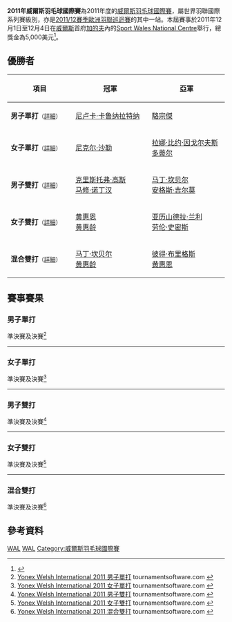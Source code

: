 {{noteTA|G1=Badminton
|1=zh-cn:加的夫;zh-hk:卡迪夫;zh-tw:卡地夫}}
{{infobox badminton event
|name           = 2011年威爾斯羽毛球國際賽
|image          = 
|size           = 
|caption        =
|dates          = 2011年12月1日－12月4日
|number_edition = 
|level          = 4B
|prize_money    = 5,000美元
|location       = {{WAL}}[[加的夫|加的夫]]
|venue          = Sport Wales National Centre
|previous       = 2010年威爾斯羽毛球國際賽 
|next           = 2012年威爾斯羽毛球國際賽
}}
'''2011年威爾斯羽毛球國際賽'''為2011年度的[[威爾斯羽毛球國際賽|威爾斯羽毛球國際賽]]，屬世界羽聯國際系列賽級別，亦是[[2011/12賽季歐洲羽聯巡迴賽|2011/12賽季歐洲羽聯巡迴賽]]的其中一站。本屆賽事於2011年12月1日至12月4日在[[威爾斯|威爾斯]]首府[[加的夫|加的夫]]內的[[Sport_Wales_National_Centre|Sport Wales National Centre]]舉行，總獎金為5,000美元<ref>{{cite web|title=YONEX WELSH INTERNATIONAL BADMINTON CHAMPIONSHIPS - Prospectus|url=http://www.bwfbadminton.org/file_download.aspx?id=37615|access-date=2014-01-14|archive-url=https://web.archive.org/web/20150923221734/http://www.bwfbadminton.org/file_download.aspx?id=37615|archive-date=2015-09-23|dead-url=yes}}{{en}}</ref>。

== 優勝者 ==
{| class=wikitable style="font-size:small"
!width="200"|項目
!width="250"|冠軍
!width="250"|亞軍
|-
|'''男子單打'''<small>（[[#男子單打|詳細]]）</small>
|{{flagicon|SRI}} [[尼卢卡·卡鲁纳拉特纳|尼卢卡·卡鲁纳拉特纳]]
|{{flagicon|MAS}} [[駱宗傑|駱宗傑]]
|-
|'''女子單打'''<small>（[[#女子單打|詳細]]）</small>
|{{flagicon|SUI}} [[尼克尔·沙勒|尼克尔·沙勒]]
|{{flagicon|ISL}} [[拉娜·比约·因戈尔夫斯多蒂尔|拉娜·比约·因戈尔夫斯多蒂尔]]
|-
|'''男子雙打'''<small>（[[#男子雙打|詳細]]）</small>
|{{flagicon|ENG}} [[克里斯托弗·高斯|克里斯托弗·高斯]]<br/>{{flagicon|ENG}} [[马修·诺丁汉|马修·诺丁汉]]
|{{flagicon|SCO}} [[马丁·坎贝尔_(羽毛球运动员)|马丁·坎贝尔]]<br/>{{flagicon|SCO}} [[安格斯·吉尔莫|安格斯·吉尔莫]]
|-
|'''女子雙打'''<small>（[[#女子雙打|詳細]]）</small>
|{{flagicon|MAS}} [[黄惠恩|黄惠恩]]<br/>{{flagicon|MAS}} [[黄惠龄|黄惠龄]]
|{{flagicon|ENG}} [[亚历山德拉·兰利|亚历山德拉·兰利]]<br/>{{flagicon|ENG}} [[劳伦·史密斯|劳伦·史密斯]]
|-
|'''混合雙打'''<small>（[[#混合雙打|詳細]]）</small>
|{{flagicon|SCO}} [[马丁·坎贝尔_(羽毛球运动员)|马丁·坎贝尔]]<br/>{{flagicon|MAS}} [[黄惠龄|黄惠龄]]
|{{flagicon|ENG}} [[彼得·布里格斯|彼得·布里格斯]]<br/>{{flagicon|MAS}} [[黄惠恩|黄惠恩]]
|}

== 賽事賽果 ==
=== 男子單打 ===
;準決賽及決賽<ref name="MS">[http://tournamentsoftware.com/sport/draw.aspx?id=3D9BEBF6-68CB-44A3-B891-CA7F6B8CC566&draw=2 Yonex Welsh International 2011 男子單打] tournamentsoftware.com {{en}}</ref>
{{4TeamBracket-Tennis3-v2
| team-width=200
| RD1-seed1=1
| RD1-team1='''{{flagicon|SRI}} [[尼卢卡·卡鲁纳拉特纳|尼卢卡·卡鲁纳拉特纳]]
| RD1-score1-1='''21
| RD1-score1-2='''21
| RD1-score1-3=
| RD1-seed2=3
| RD1-team2={{flagicon|SCO}} [[基兰·梅里利斯|基兰·梅里利斯]]
| RD1-score2-1=12
| RD1-score2-2=14
| RD1-score2-3=

| RD1-seed3=4
| RD1-team3='''{{flagicon|MAS}} [[駱宗傑|駱宗傑]]
| RD1-score3-1='''21
| RD1-score3-2='''21
| RD1-score3-3=
| RD1-seed4=
| RD1-team4={{flagicon|SRI}} [[迪奴卡·卡鲁纳拉特纳|迪奴卡·卡鲁纳拉特纳]]
| RD1-score4-1=14
| RD1-score4-2=9
| RD1-score4-3=

| RD2-seed1=1
| RD2-team1='''{{flagicon|SRI}} [[尼卢卡·卡鲁纳拉特纳|尼卢卡·卡鲁纳拉特纳]]
| RD2-score1-1='''21
| RD2-score1-2=18
| RD2-score1-3='''21
| RD2-seed2=
| RD2-team2={{flagicon|MAS}} [[駱宗傑|駱宗傑]]
| RD2-score2-1=16
| RD2-score2-2='''21
| RD2-score2-3=19
}}
----

=== 女子單打 ===
;準決賽及決賽<ref name="WS">[http://tournamentsoftware.com/sport/draw.aspx?id=3D9BEBF6-68CB-44A3-B891-CA7F6B8CC566&draw=4 Yonex Welsh International 2011 女子單打] tournamentsoftware.com {{en}}</ref>
{{4TeamBracket-Tennis3-v2
| team-width=200
| RD1-seed1=1
| RD1-team1='''{{nowrap|{{flagicon|ISL}} [[拉娜·比约·因戈尔夫斯多蒂尔|拉娜·比约·因戈尔夫斯多蒂尔]]}}
| RD1-score1-1='''21
| RD1-score1-2='''21
| RD1-score1-3=
| RD1-seed2=8
| RD1-team2={{flagicon|IND}} [[坦维·拉达|坦维·拉达]]
| RD1-score2-1=10
| RD1-score2-2=14
| RD1-score2-3=

| RD1-seed3=4
| RD1-team3='''{{flagicon|SUI}} [[尼克尔·沙勒|尼克尔·沙勒]]
| RD1-score3-1=19
| RD1-score3-2='''21
| RD1-score3-3='''21
| RD1-seed4=5
| RD1-team4={{flagicon|SCO}} [[克里斯蒂·吉尔莫|克里斯蒂·吉尔莫]]
| RD1-score4-1='''21
| RD1-score4-2=18
| RD1-score4-3=15

| RD2-seed1=1
| RD2-team1={{nowrap|{{flagicon|ISL}} [[拉娜·比约·因戈尔夫斯多蒂尔|拉娜·比约·因戈尔夫斯多蒂尔]] （中途退出）}}
| RD2-score1-1=''1
| RD2-score1-2=
| RD2-score1-3=
| RD2-seed2=4
| RD2-team2='''{{flagicon|SUI}} [[尼克尔·沙勒|尼克尔·沙勒]]
| RD2-score2-1=''3
| RD2-score2-2=
| RD2-score2-3=
}}
----

=== 男子雙打 ===
;準決賽及決賽<ref name="MD">[http://tournamentsoftware.com/sport/draw.aspx?id=3D9BEBF6-68CB-44A3-B891-CA7F6B8CC566&draw=6 Yonex Welsh International 2011 男子雙打] tournamentsoftware.com {{en}}</ref>
{{4TeamBracket-Tennis3-v2
| team-width=200
| RD1-seed1=1
| RD1-team1='''{{flagicon|SCO}} [[马丁·坎贝尔_(羽毛球运动员)|马丁·坎贝尔]]<br/> {{flagicon|SCO}} [[安格斯·吉尔莫|安格斯·吉尔莫]]
| RD1-score1-1=11
| RD1-score1-2='''21
| RD1-score1-3='''21
| RD1-seed2=Q
| RD1-team2={{flagicon|WAL}} [[Matthew_Hughes|Matthew Hughes]]<br/> {{flagicon|WAL}} [[Martyn_Lewis|Martyn Lewis]]
| RD1-score2-1='''21
| RD1-score2-2=15
| RD1-score2-3=16

| RD1-seed3=
| RD1-team3={{flagicon|SCO}} [[Jamie_Neill|Jamie Neill]]<br/> {{flagicon|SCO}} [[Keith_Turnbull|Keith Turnbull]]
| RD1-score3-1=19
| RD1-score3-2='''22
| RD1-score3-3=10
| RD1-seed4=2
| RD1-team4='''{{flagicon|ENG}} [[克里斯托弗·高斯|克里斯托弗·高斯]]<br/> {{flagicon|ENG}} [[马修·诺丁汉|马修·诺丁汉]]
| RD1-score4-1='''21
| RD1-score4-2=20
| RD1-score4-3='''21

| RD2-seed1=1
| RD2-team1={{flagicon|SCO}} [[马丁·坎贝尔_(羽毛球运动员)|马丁·坎贝尔]]<br/> {{flagicon|SCO}} [[安格斯·吉尔莫|安格斯·吉尔莫]]
| RD2-score1-1=19
| RD2-score1-2=7
| RD2-score1-3=
| RD2-seed2=2
| RD2-team2='''{{flagicon|ENG}} [[克里斯托弗·高斯|克里斯托弗·高斯]]<br/> {{flagicon|ENG}} [[马修·诺丁汉|马修·诺丁汉]]
| RD2-score2-1='''21
| RD2-score2-2='''21
| RD2-score2-3=
}}
----

=== 女子雙打 ===
;準決賽及決賽<ref name="WD">[http://tournamentsoftware.com/sport/draw.aspx?id=3D9BEBF6-68CB-44A3-B891-CA7F6B8CC566&draw=7 Yonex Welsh International 2011 女子雙打] tournamentsoftware.com {{en}}</ref>
{{4TeamBracket-Tennis3-v2
| team-width=200
| RD1-seed1=1
| RD1-team1='''{{flagicon|MAS}} [[黄惠恩|黄惠恩]]<br/> {{flagicon|MAS}} [[黄惠龄|黄惠龄]]
| RD1-score1-1='''21
| RD1-score1-2='''21
| RD1-score1-3=
| RD1-seed2=
| RD1-team2={{flagicon|MAS}} [[Anita_Raj_Kaur|Anita Raj Kaur]]<br/> {{flagicon|ENG}} [[Sarah_Milne|Sarah Milne]]
| RD1-score2-1=9
| RD1-score2-2=13
| RD1-score2-3=

| RD1-seed3=
| RD1-team3={{flagicon|ENG}} [[苏菲·布朗|苏菲·布朗]]<br/> {{flagicon|ENG}} [[Holly_Smith|Holly Smith]]
| RD1-score3-1=10
| RD1-score3-2=10
| RD1-score3-3=
| RD1-seed4=2
| RD1-team4='''{{flagicon|ENG}} [[亚历山德拉·兰利|亚历山德拉·兰利]]<br/> {{flagicon|ENG}} [[劳伦·史密斯|劳伦·史密斯]]
| RD1-score4-1='''21
| RD1-score4-2='''21
| RD1-score4-3=

| RD2-seed1=1
| RD2-team1='''{{flagicon|MAS}} [[黄惠恩|黄惠恩]]<br/> {{flagicon|MAS}} [[黄惠龄|黄惠龄]]
| RD2-score1-1='''21
| RD2-score1-2='''21
| RD2-score1-3=
| RD2-seed2=2
| RD2-team2={{flagicon|ENG}} [[亚历山德拉·兰利|亚历山德拉·兰利]]<br/> {{flagicon|ENG}} [[劳伦·史密斯|劳伦·史密斯]]
| RD2-score2-1=16
| RD2-score2-2=14
| RD2-score2-3=
}}
----

=== 混合雙打 ===
;準決賽及決賽<ref name="XD">[http://tournamentsoftware.com/sport/draw.aspx?id=3D9BEBF6-68CB-44A3-B891-CA7F6B8CC566&draw=9 Yonex Welsh International 2011 混合雙打] tournamentsoftware.com {{en}}</ref>
{{4TeamBracket-Tennis3-v2
| team-width=200
| RD1-seed1=
| RD1-team1='''{{flagicon|ENG}} [[彼得·布里格斯|彼得·布里格斯]]<br/> {{flagicon|MAS}} [[黄惠恩|黄惠恩]]
| RD1-score1-1='''21
| RD1-score1-2='''21
| RD1-score1-3=
| RD1-seed2=
| RD1-team2={{flagicon|IRL}} [[托尼·斯蒂芬森|托尼·斯蒂芬森]]<br/> {{flagicon|IRL}} [[西尼德·钱伯斯|西尼德·钱伯斯]]
| RD1-score2-1=11
| RD1-score2-2=9
| RD1-score2-3=

| RD1-seed3=
| RD1-team3='''{{flagicon|SCO}} [[马丁·坎贝尔_(羽毛球运动员)|马丁·坎贝尔]]<br/> {{flagicon|MAS}} [[黄惠龄|黄惠龄]]
| RD1-score3-1='''21
| RD1-score3-2='''21
| RD1-score3-3=
| RD1-seed4=Q
| RD1-team4={{flagicon|ENG}} [[Chris_Hotchen|Chris Hotchen]]<br/> {{flagicon|ENG}} [[Vikki_Primmer|Vikki Primmer]]
| RD1-score4-1=16
| RD1-score4-2=17
| RD1-score4-3=

| RD2-seed1=
| RD2-team1={{flagicon|ENG}} [[彼得·布里格斯|彼得·布里格斯]]<br/> {{flagicon|MAS}} [[黄惠恩|黄惠恩]]
| RD2-score1-1=16
| RD2-score1-2=19
| RD2-score1-3=
| RD2-seed2=
| RD2-team2='''{{flagicon|SCO}} [[马丁·坎贝尔_(羽毛球运动员)|马丁·坎贝尔]]<br/> {{flagicon|MAS}} [[黄惠龄|黄惠龄]]
| RD2-score2-1='''21
| RD2-score2-2='''21
| RD2-score2-3=
}}

== 參考資料 ==
{{Reflist}}

[[Category:2011年世界羽聯國際系列賽|WAL]]
[[Category:2011/12賽季歐洲羽聯巡迴賽|WAL]]
[[Category:威爾斯羽毛球國際賽|Category:威爾斯羽毛球國際賽]]